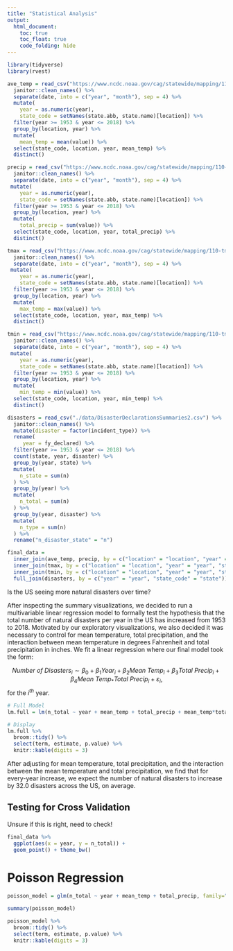```yaml
---
title: "Statistical Analysis"
output: 
  html_document:
    toc: true
    toc_float: true
    code_folding: hide
---
```



```r
library(tidyverse)
library(rvest)

ave_temp = read_csv("https://www.ncdc.noaa.gov/cag/statewide/mapping/110-tavg.csv", skip = 3) %>% 
  janitor::clean_names() %>% 
  separate(date, into = c("year", "month"), sep = 4) %>%
  mutate(
    year = as.numeric(year), 
    state_code = setNames(state.abb, state.name)[location]) %>% 
  filter(year >= 1953 & year <= 2018) %>% 
  group_by(location, year) %>% 
  mutate(
    mean_temp = mean(value)) %>% 
  select(state_code, location, year, mean_temp) %>% 
  distinct()

precip = read_csv("https://www.ncdc.noaa.gov/cag/statewide/mapping/110-pcp.csv", skip = 3) %>% 
  janitor::clean_names() %>% 
  separate(date, into = c("year", "month"), sep = 4) %>%
 mutate(
    year = as.numeric(year), 
    state_code = setNames(state.abb, state.name)[location]) %>% 
  filter(year >= 1953 & year <= 2018) %>% 
  group_by(location, year) %>% 
  mutate(
    total_precip = sum(value)) %>% 
  select(state_code, location, year, total_precip) %>% 
  distinct()

tmax = read_csv("https://www.ncdc.noaa.gov/cag/statewide/mapping/110-tmax.csv", skip = 3) %>% 
  janitor::clean_names() %>% 
  separate(date, into = c("year", "month"), sep = 4) %>%
 mutate(
    year = as.numeric(year), 
    state_code = setNames(state.abb, state.name)[location]) %>% 
  filter(year >= 1953 & year <= 2018) %>% 
  group_by(location, year) %>% 
  mutate(
    max_temp = max(value)) %>% 
  select(state_code, location, year, max_temp) %>% 
  distinct()

tmin = read_csv("https://www.ncdc.noaa.gov/cag/statewide/mapping/110-tmin.csv", skip = 3)  %>% 
  janitor::clean_names() %>% 
  separate(date, into = c("year", "month"), sep = 4) %>%
 mutate(
    year = as.numeric(year), 
    state_code = setNames(state.abb, state.name)[location]) %>% 
  filter(year >= 1953 & year <= 2018) %>% 
  group_by(location, year) %>% 
  mutate(
    min_temp = min(value)) %>% 
  select(state_code, location, year, min_temp) %>% 
  distinct()

disasters = read_csv("./data/DisasterDeclarationsSummaries2.csv") %>% 
  janitor::clean_names() %>% 
  mutate(disaster = factor(incident_type)) %>% 
  rename(
     year = fy_declared) %>% 
  filter(year >= 1953 & year <= 2018) %>% 
  count(state, year, disaster) %>%
  group_by(year, state) %>% 
  mutate(
    n_state = sum(n)
  ) %>% 
  group_by(year) %>% 
  mutate(
    n_total = sum(n)
  ) %>% 
  group_by(year, disaster) %>% 
  mutate(
    n_type = sum(n)
  ) %>% 
  rename("n_disaster_state" = "n") 

final_data = 
  inner_join(ave_temp, precip, by = c("location" = "location", "year" = "year", "state_code" = "state_code")) %>% 
  inner_join(tmax, by = c("location" = "location", "year" = "year", "state_code" = "state_code")) %>% 
  inner_join(tmin, by = c("location" = "location", "year" = "year", "state_code" = "state_code")) %>% 
  full_join(disasters, by = c("year" = "year", "state_code" = "state"))
```


Is the US seeing more natural disasters over time?

After inspecting the summary visualizations, we decided to run a multivariable linear regression model to formally test the hypothesis that the total number of natural disasters per year in the US has increased from 1953 to 2018. Motivated by our exploratory visualizations, we also decided it was necessary to control for mean temperature, total precipitation, and the interaction between mean temperature in degrees Fahrenheit and total precipitation in inches. We fit a linear regression where our final model took the form:

$$ Number \ of \ Disasters_i \sim \beta_0 + \beta_1 Year_i + \beta_2 Mean \ Temp_i + \beta_3 Total \ Precip_i + \beta_4 Mean \ Temp_*Total \ Precip_i + \varepsilon_i,$$
for the $i^{th}$ year.


```r
# Full Model
lm.full = lm(n_total ~ year + mean_temp + total_precip + mean_temp*total_precip , data = final_data)

# Display
lm.full %>% 
  broom::tidy() %>%
  select(term, estimate, p.value) %>%
  knitr::kable(digits = 3)
```

After adjusting for mean temperature, total precipitation, and the interaction between the mean temperature and total precipitation, we find that for every-year increase, we expect the number of natural disasters to increase by 32.0 disasters across the US, on average.


## Testing for Cross Validation
Unsure if this is right, need to check!
```r
final_data %>% 
  ggplot(aes(x = year, y = n_total)) + 
  geom_point() + theme_bw()
```


# Poisson Regression
```r
poisson_model = glm(n_total ~ year + mean_temp + total_precip, family="poisson"(link = log), data=final_data)

summary(poisson_model)

poisson_model %>% 
  broom::tidy() %>%
  select(term, estimate, p.value) %>%
  knitr::kable(digits = 3)

```


